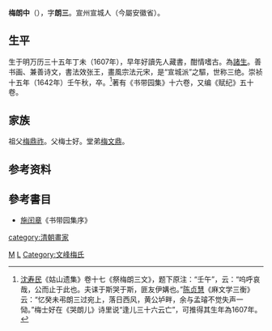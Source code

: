 '''梅朗中'''（{{bd|1607年||1642年|}}），字'''朗三'''。宣州宣城人（今屬安徽省）。

== 生平 ==
生于明万历三十五年丁未（1607年），早年好讀先人藏書，酣情嗜古。為[[諸生|諸生]]。善书画、兼善诗文，書法效张王，畫風宗法元宋，是“宣城派”之驅，世称三绝。崇祯十五年（1642年）壬午秋，卒。<ref>[[沈寿民|沈寿民]]《姑山遗集》卷十七《祭梅朗三文》，题下原注：“壬午”，云：“呜呼哀哉，公而止于此也。夫诔于斯哭于斯，匪友伊媾也。”[[陈贞慧_(明末)|陈贞慧]]《麻文学三衡》云：“忆癸未弔朗三过宛上，落日西风，黄公垆畔，余与孟璿不觉失声一恸。”梅士好在《哭朗儿》诗里说“逢儿三十六云亡”，可推得其生年為1607年。</ref>著有《书带园集》十六卷，又编《赋纪》五十卷。

== 家族 ==
祖父[[梅鼎祚|梅鼎祚]]。父梅士好。堂弟[[梅文鼎|梅文鼎]]。

== 参考资料 ==
{{reflist}}

== 參考書目 ==
*[[施闰章|施闰章]]《书带园集序》

{{Authority control}}

{{DEFAULTSORT:}}
[[Category:宣城人|M]]
[[Category:梅姓|L]]
[[Category:文峰梅氏|Category:文峰梅氏]]
[[category:清朝畫家|category:清朝畫家]]